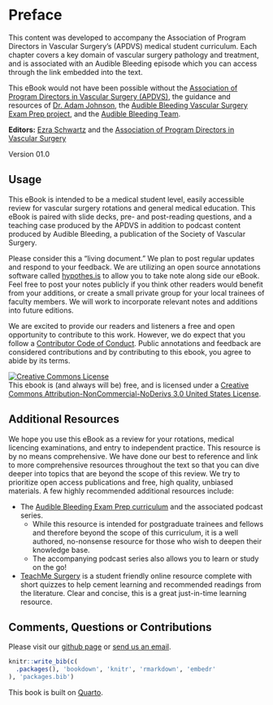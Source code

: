 # Preface {.unnumbered}

This content was developed to accompany the Association of Program Directors in Vascular Surgery's (APDVS) medical student curriculum. Each chapter covers a key domain of vascular surgery pathology and treatment, and is associated with an Audible Bleeding episode which you can access through the link embedded into the text.

This eBook would not have been possible without the [Association of Program Directors in Vascular Surgery (APDVS)](https://vascular.org/apdvs), the guidance and resources of [Dr. Adam Johnson](https://twitter.com/Adam_mdmph), the [Audible Bleeding Vascular Surgery Exam Prep project](https://adam-mdmph.quarto.pub/vascular-surgery-exam-prep/), and the [Audible Bleeding Team](https://www.audiblebleeding.com/about-1/).

**Editors:** [Ezra Schwartz](https://twitter.com/EzraSchwartz10) and the [Association of Program Directors in Vascular Surgery](https://vascular.org/apdvs)

Version 01.0

## Usage

This eBook is intended to be a medical student level, easily accessible review for vascular surgery rotations and general medical education. This eBook is paired with slide decks, pre- and post-reading questions, and a teaching case produced by the APDVS in addition to podcast content produced by Audible Bleeding, a publication of the Society of Vascular Surgery.

Please consider this a "living document." We plan to post regular updates and respond to your feedback. We are utilizing an open source annotations software called [hypothes.is](https://web.hypothes.is) to allow you to take note along side our eBook. Feel free to post your notes publicly if you think other readers would benefit from your additions, or create a small private group for your local trainees of faculty members. We will work to incorporate relevant notes and additions into future editions.

We are excited to provide our readers and listeners a free and open opportunity to contribute to this work. However, we do expect that you follow a [Contributor Code of Conduct](https://www.contributor-covenant.org/version/2/0/code_of_conduct/). Public annotations and feedback are considered contributions and by contributing to this ebook, you agree to abide by its terms.

<a rel="license" href="http://creativecommons.org/licenses/by-nc-nd/3.0/us/"><img src="https://i.creativecommons.org/l/by-nc-nd/3.0/us/88x31.png" alt="Creative Commons License" style="border-width:0"/></a><br />This ebook is (and always will be) free, and is licensed under a <a rel="license" href="http://creativecommons.org/licenses/by-nc-nd/3.0/us/">Creative Commons Attribution-NonCommercial-NoDerivs 3.0 United States License</a>.

## Additional Resources

We hope you use this eBook as a review for your rotations, medical licencing examinations, and entry to independent practice. This resource is by no means comprehensive. We have done our best to reference and link to more comprehensive resources throughout the text so that you can dive deeper into topics that are beyond the scope of this review. We try to prioritize open access publications and free, high quality, unbiased materials. A few highly recommended additional resources include:

-   The [Audible Bleeding Exam Prep curriculum](https://adam-mdmph.quarto.pub/vascular-surgery-exam-prep/) and the associated podcast series.
    -   While this resource is intended for postgraduate trainees and fellows and therefore beyond the scope of this curriculum, it is a well authored, no-nonsense resource for those who wish to deepen their knowledge base.
    -   The accompanying podcast series also allows you to learn or study on the go!

-   [TeachMe Surgery](https://teachmesurgery.com/vascular/) is a student friendly online resource complete with short quizzes to help cement learning and recommended readings from the literature. Clear and concise, this is a great just-in-time learning resource.

## Comments, Questions or Contributions

Please visit our [github page](https://github.com/ezraschwartzMD/vs-apdvsXab-curriculum-book) or [send us an email](mailto:audiblebleeding@vascularsociety.org).

```r
knitr::write_bib(c(
  .packages(), 'bookdown', 'knitr', 'rmarkdown', 'embedr'
), 'packages.bib')
```

This book is built on [Quarto](https://quarto.org).
